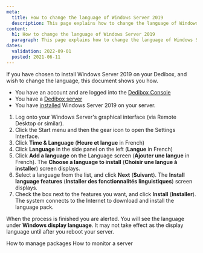 ```yaml
---
meta:
  title: How to change the language of Windows Server 2019
  description: This page explains how to change the language of Windows Server 2019
content:
  h1: How to change the language of Windows Server 2019
  paragraph: This page explains how to change the language of Windows Server 2019
dates:
  validation: 2022-09-01
  posted: 2021-06-11
---
```


If you have chosen to install Windows Server 2019 on your Dedibox, and wish to change the language, this document shows you how.

<Message type="requirement">

  - You have an account and are logged into the [Dedibox Console](https://console.online.net)
  - You have a [Dedibox server](/dedibox/dedicated-servers/how-to/order-a-server)
  - You have [installed](/dedibox/dedicated-servers/how-to/install-a-server) Windows Server 2019 on your server.

</Message>

1. Log onto your Windows Server's graphical interface (via Remote Desktop or similar).
2. Click the Start menu and then the gear icon to open the Settings Interface.
3. Click **Time & Language** (**Heure et langue** in French)
4. Click **Language** in the side panel on the left (**Langue** in French)
5. Click **Add a language** on the Language screen (**Ajouter une langue** in French). The **Choose a language to install** (**Choisir une langue à installer**) screen displays.
6. Select a language from the list, and click **Next** (**Suivant**). The **Install language features** (**Installer des fonctionnalités linguistiques**) screen displays.
7. Check the box next to the features you want, and click **Install** (**Installer**). The system connects to the Internet to download and install the language pack. 

When the process is finished you are alerted. You will see the language under **Windows display language**. It may not take effect as the display language until after you reboot your server.

<Navigation title="See Also">
  <PreviousButton to="/dedibox/dedicated-servers/how-to/manage-packages/">How to manage packages</PreviousButton>
  <NextButton to="/dedibox/dedicated-servers/how-to/monitor-server/">How to monitor a server</NextButton>
</Navigation>

